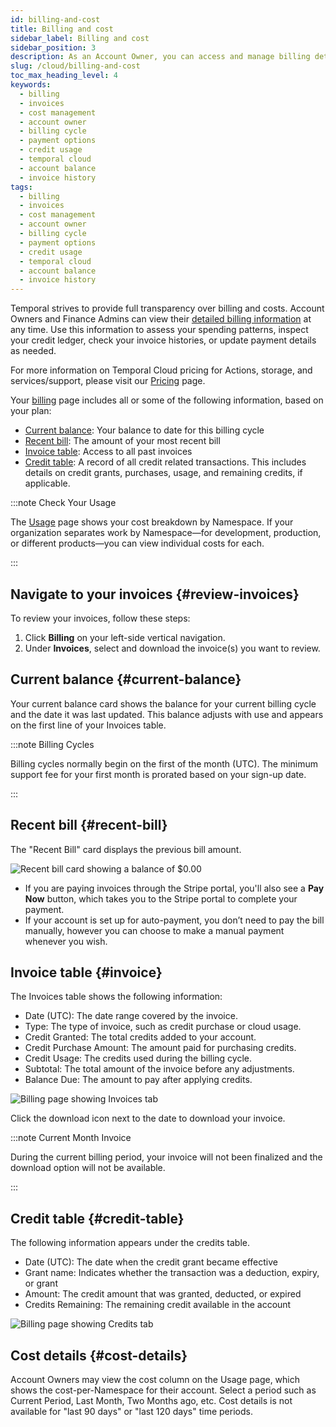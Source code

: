 ```yaml
---
id: billing-and-cost
title: Billing and cost
sidebar_label: Billing and cost
sidebar_position: 3
description: As an Account Owner, you can access and manage billing details anytime, with invoices available for download on the Billing page. Typical billing cycles begin on the first of the month (UTC).
slug: /cloud/billing-and-cost
toc_max_heading_level: 4
keywords:
  - billing
  - invoices
  - cost management
  - account owner
  - billing cycle
  - payment options
  - credit usage
  - temporal cloud
  - account balance
  - invoice history
tags:
  - billing
  - invoices
  - cost management
  - account owner
  - billing cycle
  - payment options
  - credit usage
  - temporal cloud
  - account balance
  - invoice history
---
```


Temporal strives to provide full transparency over billing and costs.
Account Owners and Finance Admins can view their [detailed billing information](https://cloud.temporal.io/billing) at any time.
Use this information to assess your spending patterns, inspect your credit ledger, check your invoice histories, or update payment details as needed.

For more information on Temporal Cloud pricing for Actions, storage, and services/support, please visit our [Pricing](/cloud/pricing) page.

Your [billing](https://cloud.temporal.io/billing) page includes all or some of the following information, based on your plan:

- [Current balance](#current-balance): Your balance to date for this billing cycle
- [Recent bill](#recent-bill): The amount of your most recent bill
- [Invoice table](#invoice): Access to all past invoices
- [Credit table](#credit-table): A record of all credit related transactions.
  This includes details on credit grants, purchases, usage, and remaining credits, if applicable.

:::note Check Your Usage

The [Usage](https://cloud.temporal.io/usage) page shows your cost breakdown by Namespace.
If your organization separates work by Namespace—for development, production, or different products—you can view individual costs for each.

:::

## Navigate to your invoices {#review-invoices}

To review your invoices, follow these steps:

1. Click **Billing** on your left-side vertical navigation.
2. Under **Invoices**, select and download the invoice(s) you want to review.

## Current balance {#current-balance}

Your current balance card shows the balance for your current billing cycle and the date it was last updated.
This balance adjusts with use and appears on the first line of your Invoices table.

:::note Billing Cycles

Billing cycles normally begin on the first of the month (UTC).
The minimum support fee for your first month is prorated based on your sign-up date.

:::

## Recent bill {#recent-bill}

The "Recent Bill" card displays the previous bill amount.

![Recent bill card showing a balance of $0.00](/img/billing/billing-card.png)

* If you are paying invoices through the Stripe portal, you'll also see a **Pay Now** button, which takes you to the Stripe portal to complete your payment.
* If your account is set up for auto-payment, you don’t need to pay the bill manually, however you can choose to make a manual payment whenever you wish.

## Invoice table {#invoice}

The Invoices table shows the following information:

- Date (UTC): The date range covered by the invoice.
- Type: The type of invoice, such as credit purchase or cloud usage.
- Credit Granted: The total credits added to your account.
- Credit Purchase Amount: The amount paid for purchasing credits.
- Credit Usage: The credits used during the billing cycle.
- Subtotal: The total amount of the invoice before any adjustments.
- Balance Due: The amount to pay after applying credits.

![Billing page showing Invoices tab](/img/billing/billing-invoices.png)

Click the download icon next to the date to download your invoice.

:::note Current Month Invoice

During the current billing period, your invoice will not been finalized and the download option will not be available.

:::

## Credit table {#credit-table}

The following information appears under the credits table.

- Date (UTC): The date when the credit grant became effective
- Grant name: Indicates whether the transaction was a deduction, expiry, or grant
- Amount: The credit amount that was granted, deducted, or expired
- Credits Remaining: The remaining credit available in the account

![Billing page showing Credits tab](/img/billing/billing-credits.png)

## Cost details {#cost-details}

Account Owners may view the cost column on the Usage page, which shows the cost-per-Namespace for their account.
Select a period such as Current Period, Last Month, Two Months ago, etc.
Cost details is not available for "last 90 days" or "last 120 days" time periods.
